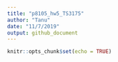 ```yaml
---
title: "p8105_hw5_TS3175"
author: "Tanu"
date: "11/7/2019"
output: github_document
---
```


```r
knitr::opts_chunk$set(echo = TRUE)
```

